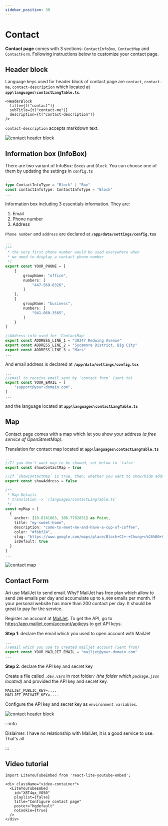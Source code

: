 ```yaml
---
sidebar_position: 30
---
```



# Contact

**Contact page** comes with 3 sections: `ContactInfoBox`, `ContactMap` and `ContactForm`. Following instructions below to customize your contact page.

## Header block

Language keys used for header block of contact page are `contact`, `contact-me`, `contact-description` which located at **`app\languages\contactLangTable.ts`**. 

<Tabs>
<TabItem value="Usage">

```tsx
<HeaderBlock
  title={t("contact")}
  subTitle={t("contact-me")}
  description={t("contact-description")}
/>
```

</TabItem>
<TabItem value="Note">

`contact-description` accepts markdown text.

</TabItem>
<TabItem value="Screenshots">

<div style={{textAlign: 'center'}}>

![contact header block](./img/contact-headerblock.webp)

</div>

</TabItem>
</Tabs>

## Information box (InfoBox)

There are two variant of InfoBox: `Boxes` and `Block`. You can choose one of them by updating the settings in `config.ts`

```ts title="app\data\settings\config.tsx"
...
type ContactInfoType = "Block" | "Box"
const contactInfoType: ContactInfoType = "Block"
...
```

Information box including 3 essentials information. They are:

1. Email 
2. Phone number
3. Address

`Phone number` and `address` are declared at **`/app/data/settings/config.tsx`**

```ts title="app\data\settings\config.tsx"
...
/**
 * the very first phone number would be used everywhere when 
 * we need to display a contact phone number
 */
export const YOUR_PHONE = [
	{
		groupName: "office",
		numbers: [
			"447-569-8326",
		]
	},
	{
		groupName: "business",
		numbers: [
			"941-860-3565",
		]
	}
]

//Address info used for `ContactMap`
export const ADDRESS_LINE_1 = "38347 Redwing Avenue"
export const ADDRESS_LINE_2 = "Sycamore District, Big City"
export const ADDRESS_LINE_3 = "Mars"
...
```

And email address is declared at **`/app/data/settings/config.tsx`**

```ts title="app\data\settings\config.tsx"
...
//email to receive email sent by `contact form` (sent to)
export const YOUR_EMAIL = [
	"support@your-domain.com",
]
...
```

and the language located at **`app\languages\contactLangTable.ts`**

## Map

Contact page comes with a map which let you show your address _(a free service of OpenStreetMap)_.

Translation for contact map located at **`app\languages\contactLangTable.ts`**

<Tabs>
<TabItem value="Map settings">

```ts title="app\data\settings\config.tsx"
...
//If you don't want map to be showed, set below to `false`
export const showContactMap = true

//If `showContactMap` is true, then, whether you want to show/hide address?
export const showAddress = false

/**
 * Map Details
 * translation -> `/languages/contactLangTable.ts`
 */
const myMap = [
  {
    anchor: [10.8161863, 106.7782831] as Point,
    title: "my-sweet-home",
    description: "come-to-meet-me-and-have-a-cup-of-coffee",
    color: "#fbbf24",
    slug: "https://www.google.com/maps/place/Block+C1+-+Chung+c%C6%B0+Gia+Ho%C3%A0/@10.8167543,106.7772373,17z/data=!4m5!3m4!1s0x317527325eccf3fb:0xfff7d976148461f6!8m2!3d10.8145856!4d106.7771547",
    isDefault: true
  }
]
...
```

</TabItem>
<TabItem value="Screenshots">

<div style={{textAlign: 'center'}}>

![contact map](./img/contact-map.webp)

</div>

</TabItem>
</Tabs>

## Contact Form

Ari use MailJet to send email. Why? MailJet has free plan which allow to send `200` emails per day and accumulate up to `6,000` emails per month. If your personal website has more than 200 contact per day. It should be great to pay for the service.

Register an account at [MailJet](https://app.mailjet.com/signup?lang=en_US). To get the API, go to https://app.mailjet.com/account/apikeys to get API keys.

**Step 1**: declare the email which you used to open account with MailJet

```ts title="app\data\settings\config.tsx"
...
//email which you use to created mailjet account (Sent from)
export const YOUR_MAILJET_EMAIL = "mailjet@your-domain.com"
...
```

**Step 2**: declare the API key and secret key

<Tabs>
<TabItem value="Local environment">

Create a file called `.dev.vars` in root folder`/` _(the folder which `package.json` located)_ and provided the API key and secret key.

```
MAILJET_PUBLIC_KEY=....
MAILJET_PRIVATE_KEY=....
```

</TabItem>
<TabItem value="Production environment">

Configure the API key and secret key as `environment variables`.

<div style={{textAlign: 'center'}}>

![contact header block](./img/mailjet-config-cloudflare-pages.webp)

</div>

</TabItem>
</Tabs>

:::info

Dislaimer: I have no relationship with MailJet, it is a good service to use. That's all

:::

## Video tutorial

```mdx-code-block
import LiteYouTubeEmbed from 'react-lite-youtube-embed';

<div className="video-container">
  <LiteYouTubeEmbed
    id="X8T4qx_VO50"
    playlist={false}
    title="Configure contact page"
    poster="hqdefault"
    noCookie={true}
  />
</div>
```